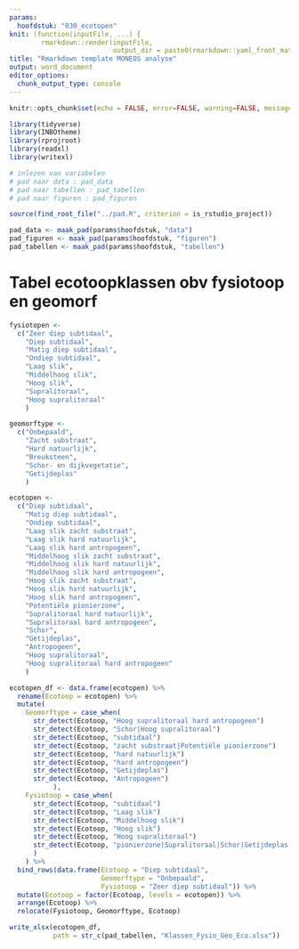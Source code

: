 ```yaml
---
params:
  hoofdstuk: "030_ecotopen"
knit: (function(inputFile, ...) {
        rmarkdown::render(inputFile,
                          output_dir = paste0(rmarkdown::yaml_front_matter(inputFile)$params$hoofdstuk, "/output"))})
title: "Rmarkdown template MONEOS analyse"
output: word_document
editor_options: 
  chunk_output_type: console
---
```



```r

knitr::opts_chunk$set(echo = FALSE, error=FALSE, warning=FALSE, message=FALSE, cache=FALSE)

```


```r

library(tidyverse)
library(INBOtheme)
library(rprojroot)
library(readxl)
library(writexl)

```


```r

# inlezen van variabelen
# pad naar data : pad_data
# pad naar tabellen : pad_tabellen
# pad naar figuren : pad_figuren

source(find_root_file("../pad.R", criterion = is_rstudio_project))

pad_data <- maak_pad(params$hoofdstuk, "data")
pad_figuren <- maak_pad(params$hoofdstuk, "figuren")
pad_tabellen <- maak_pad(params$hoofdstuk, "tabellen")

```

# Tabel ecotoopklassen obv fysiotoop en geomorf

```r

fysiotopen <- 
  c("Zeer diep subtidaal",
    "Diep subtidaal",
    "Matig diep subtidaal",
    "Ondiep subtidaal",
    "Laag slik",
    "Middelhoog slik",
    "Hoog slik",
    "Supralitoraal",
    "Hoog supralitoraal"
    )

geomorftype <- 
  c("Onbepaald",
    "Zacht substraat",
    "Hard natuurlijk",
    "Breuksteen",
    "Schor- en dijkvegetatie",
    "Getijdeplas"
    )

ecotopen <- 
  c("Diep subtidaal",
    "Matig diep subtidaal",
    "Ondiep subtidaal",
    "Laag slik zacht substraat",
    "Laag slik hard natuurlijk",
    "Laag slik hard antropogeen",
    "Middelhoog slik zacht substraat",
    "Middelhoog slik hard natuurlijk",
    "Middelhoog slik hard antropogeen",
    "Hoog slik zacht substraat",
    "Hoog slik hard natuurlijk",
    "Hoog slik hard antropogeen",
    "Potentiële pionierzone",
    "Supralitoraal hard natuurlijk",
    "Supralitoraal hard antropogeen",
    "Schor",
    "Getijdeplas",
    "Antropogeen",
    "Hoog supralitoraal",
    "Hoog supralitoraal hard antropogeen"
    )

ecotopen_df <- data.frame(ecotopen) %>% 
  rename(Ecotoop = ecotopen) %>% 
  mutate(
    Geomorftype = case_when(
      str_detect(Ecotoop, "Hoog supralitoraal hard antropogeen")              ~ "Breuksteen",
      str_detect(Ecotoop, "Schor|Hoog supralitoraal")                         ~ "Schor- en dijkvegetatie",
      str_detect(Ecotoop, "subtidaal")                                        ~ "Onbepaald",
      str_detect(Ecotoop, "zacht substraat|Potentiële pionierzone")           ~ "Zacht substraat",
      str_detect(Ecotoop, "hard natuurlijk")                                  ~ "Hard natuurlijk",
      str_detect(Ecotoop, "hard antropogeen")                                 ~ "Breuksteen",
      str_detect(Ecotoop, "Getijdeplas")                                      ~ "Getijdeplas",
      str_detect(Ecotoop, "Antropogeen")                                      ~ "Verhard"
           ),
    Fysiotoop = case_when(
      str_detect(Ecotoop, "subtidaal")                                               ~ Ecotoop,
      str_detect(Ecotoop, "Laag slik")                                               ~ "Laag slik",
      str_detect(Ecotoop, "Middelhoog slik")                                         ~ "Middelhoog slik",
      str_detect(Ecotoop, "Hoog slik")                                               ~ "Hoog slik",
      str_detect(Ecotoop, "Hoog supralitoraal")                                      ~ "Hoog supralitoraal",
      str_detect(Ecotoop, "pionierzone|Supralitoraal|Schor|Getijdeplas|Antropogeen") ~ "Supralitoraal"
      )
    ) %>% 
  bind_rows(data.frame(Ecotoop = "Diep subtidaal", 
                       Geomorftype = "Onbepaald", 
                       Fysiotoop = "Zeer diep subtidaal")) %>% 
  mutate(Ecotoop = factor(Ecotoop, levels = ecotopen)) %>% 
  arrange(Ecotoop) %>% 
  relocate(Fysiotoop, Geomorftype, Ecotoop)

write_xlsx(ecotopen_df,
           path = str_c(pad_tabellen, "Klassen_Fysio_Geo_Eco.xlsx"))

```

